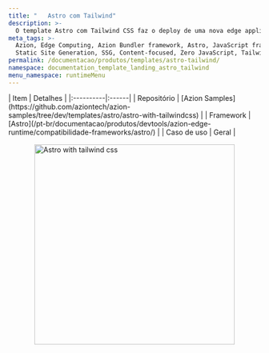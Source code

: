 ```yaml
---
title: "   Astro com Tailwind"
description: >-
  O template Astro com Tailwind CSS faz o deploy de uma nova edge application baseada em Astro trabalhando com Tailwind CSS.
meta_tags: >-
  Azion, Edge Computing, Azion Bundler framework, Astro, JavaScript frameworks,
  Static Site Generation, SSG, Content-focused, Zero JavaScript, Tailwind
permalink: /documentacao/produtos/templates/astro-tailwind/
namespace: documentation_template_landing_astro_tailwind
menu_namespace: runtimeMenu
---
```



<div class="[&_.flex.flex-col]:!gap-4 [&_.flex.flex-col]:md:!gap-8 [&_.flex.flex-col]:2xl:!gap-16">
  <SectionBasicContent
    titleTag="h2"
    description="O template Astro com Tailwind CSS faz o deploy de uma nova edge application baseada em Astro trabalhando com Tailwind CSS."
    buttons={[
      { label: "Deploy template", link: "https://console.azion.com/create/astro/astro-with-tailwind", outlined: false, icon: "ai ai-azion", iconPos: "left" },
      { label: "Ver demo", link: "https://xmk31ia1xh.map.azionedge.net/", severity: "secondary" }
    ]}
  />
</div>

<div style="display: flex; gap: 1rem; align-items: center; flex-direction: row; flex-wrap: wrap;">
  <div style="flex: 1; min-width: 300px;">
    | Item | Detalhes |
    |:----------|:------|
    | Repositório | [Azion Samples](https://github.com/aziontech/azion-samples/tree/dev/templates/astro/astro-with-tailwindcss) |
    | Framework | [Astro](/pt-br/documentacao/produtos/devtools/azion-edge-runtime/compatibilidade-frameworks/astro/) |
    | Caso de uso | Geral |
  </div>
  <div style="display: flex; justify-content: center; align-items: center; flex: 1; min-width: 300px;">
    <img src="/assets/docs/images/uploads/template-showcase/astro/astro-tailwind.png" width="400" alt="Astro with tailwind css" style="max-width: 100%; height: auto;" />
  </div>
</div>
